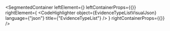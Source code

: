 
<SegmentedContainer
  leftElement={<EvidenceTypeListDesc />}
  leftContainerProps={{}}
  rightElement={
    <CodeHighlighter
      object={EvidenceTypeListVisualJson}
      language={"json"}
      title={"EvidenceTypeList"}
    />
  }
  rightContainerProps={{}}
/>

<div
  class={"spacer"}
/>


